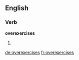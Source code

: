 ==English==

===Verb===
'''overexercises'''

# {{third-person singular of|[[overexercise]]}}

[[de:overexercises]]
[[fr:overexercises]]